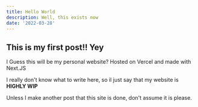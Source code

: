 ```yaml
---
title: Hello World
description: Well, this exists now
date: '2022-03-28'
---
```


## This is my first post!! Yey

I Guess this will be my personal website? Hosted on Vercel and made with Next.JS

I really don't know what to write here, so il just say that my website is **HIGHLY WIP**

Unless I make another post that this site is done, don't assume it is please.
